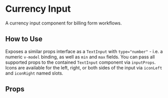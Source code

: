 
# Currency Input

A currency input component for billing form workflows.

<Canvas of={Primary} />

## How to Use

Exposes a similar props interface as a `TextInput` with `type="number"` - i.e. a numeric `v-model` binding, as well as `min` and `max` fields. You can pass all supported props to the contained `TextInput` component via `inputProps`.
Icons are available for the left, right, or both sides of the input via `iconLeft` and `iconRight` named slots.

## Props

<ArgTypes story={PRIMARY_STORY} />
